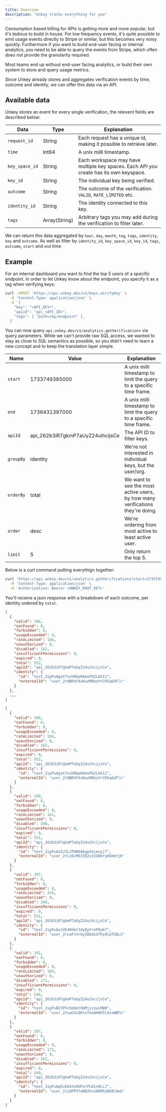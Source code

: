 ```yaml
---
title: Overview
description: "Unkey tracks everything for you"
---
```



Consumption based billing for APIs is getting more and more popular, but it's tedious to build in house. For low frequency events, it's quite possible to emit usage events directly to Stripe or similar, but this becomes very noisy quickly. Furthermore if you want to build end-user facing or internal analytics, you need to be able to query the events from Stripe, which often does not provide the granularity required.

Most teams end up without end-user facing analytics, or build their own system to store and query usage metrics.

Since Unkey already stores and aggregates verification events by time, outcome and identity, we can offer this data via an API.


## Available data

Unkey stores an event for every single verification, the relevent fields are described below:

| Data           | Type          | Explanation                                                                            |
|----------------|---------------|----------------------------------------------------------------------------------------|
| `request_id`   | String        | Each request has a unique id, making it possible to retrieve later.                    |
| `time`         | Int64         | A unix milli timestamp.                                                                |
| `key_space_id` | String        | Each workspace may have multiple key spaces. Each API you create has its own keyspace. |
| `key_id`       | String        | The individual key being verified.                                                     |
| `outcome`      | String        | The outcome of the verification. `VALID`, `RATE_LIMITED` etc.                          |
| `identity_id`  | String        | The identity connected to this key.                                                    |
| `tags`         | Array(String) | Arbitrary tags you may add during the verification to filter later.                    |

We can return this data aggregated by `hour`, `day`, `month`, `tag`, `tags`, `identity`, `key` and `outcome`.
As well as filter by `identity_id`, `key_space_id`, `key_id`, `tags`, `outcome`, `start` and `end` time.

## Example

For an internal dashboard you want to find the top 5 users of a specific endpoint. In order to let Unkey know about the endpoint, you specify it as a tag when verifying keys:

```bash Tagging a verification {6}
curl -XPOST 'https://api.unkey.dev/v1/keys.verifyKey' \
  -H 'Content-Type: application/json' \
  -d '{
    "key": "<API_KEY>",
    "apiId": "api_<API_ID>",
    "tags": [ "path=/my/endpoint" ],
  }'
```


You can now query `api.unkey.dev/v1/analytics.getVerifications` via query parameters.
While we can't provide raw SQL access, we wanted to stay as close to SQL semantics as possible, so you didn't need to learn a new concept and to keep the translation layer simple.

| Name           | Value                            | Explanation                                                                    |
|----------------|----------------------------------|--------------------------------------------------------------------------------|
| `start`        | 1733749385000                    | A unix milli timestamp to limit the query to a specific time frame.            |
| `end`          | 1736431397000                    | A unix milli timestamp to limit the query to a specific time frame.            |
| `apiId`        | api_262b3iR7gkmP7aUyZ24uihcijsCe | The API ID to filter keys.                                                     |
| `groupBy`      | identity                         | We're not interested in individual keys, but the user/org.                     |
| `orderBy`      | total                            | We want to see the most active users, by how many verifications they're doing. |
| `order`        | desc                             | We're ordering from most active to least active user.                          |
| `limit`        | 5                                | Only return the top 5.                                                        |

Below is a curl command putting everythign together:

```bash
curl 'https://api.unkey.dev/v1/analytics.getVerifications?start=1733749385000&end=1736431397000&apiId=api_262b3iR7gkmP7aUyZ24uihcijsCe&groupBy=identity&orderBy=total&order=desc&limit=5' \
  -H 'Content-Type: application/json' \
  -H 'Authorization: Bearer <UNKEY_ROOT_KEY>'
```

You'll receive a json response with a breakdown of each outcome, per identity ordered by `total`.

<CodeGroup>

```json First Row
[
  {
    "valid": 186,
    "notFound": 0,
    "forbidden": 0,
    "usageExceeded": 0,
    "rateLimited": 184,
    "unauthorized": 0,
    "disabled": 182,
    "insufficientPermissions": 0,
    "expired": 0,
    "total": 552,
    "apiId": "api_262b3iR7gkmP7aUyZ24uihcijsCe",
    "identity": {
      "id": "test_2ipPuAgat7xuVNGpK6AuPQ2Lbk11",
      "externalId": "user_2rNBR4YXxKwzM8bzVrCR5q6dFlc"
    }
  },
  ...
]
```

```json Full Response
[
  {
    "valid": 186,
    "notFound": 0,
    "forbidden": 0,
    "usageExceeded": 0,
    "rateLimited": 184,
    "unauthorized": 0,
    "disabled": 182,
    "insufficientPermissions": 0,
    "expired": 0,
    "total": 552,
    "apiId": "api_262b3iR7gkmP7aUyZ24uihcijsCe",
    "identity": {
      "id": "test_2ipPuAgat7xuVNGpK6AuPQ2Lbk11",
      "externalId": "user_2rNBR4YXxKwzM8bzVrCR5q6dFlc"
    }
  },
  {
    "valid": 190,
    "notFound": 0,
    "forbidden": 0,
    "usageExceeded": 0,
    "rateLimited": 161,
    "unauthorized": 0,
    "disabled": 200,
    "insufficientPermissions": 0,
    "expired": 0,
    "total": 551,
    "apiId": "api_262b3iR7gkmP7aUyZ24uihcijsCe",
    "identity": {
      "id": "test_2ipPuAiGJ3L3TUNKA6gp5eLeuyj7",
      "externalId": "user_2rLz6cM63ZQ2v3IU0mryKbHetjK"
    }
  },
  {
    "valid": 197,
    "notFound": 0,
    "forbidden": 0,
    "usageExceeded": 0,
    "rateLimited": 154,
    "unauthorized": 0,
    "disabled": 200,
    "insufficientPermissions": 0,
    "expired": 0,
    "total": 551,
    "apiId": "api_262b3iR7gkmP7aUyZ24uihcijsCe",
    "identity": {
      "id": "test_2ipPuAwJVE4Hdet3dyEpYreP8ob7",
      "externalId": "user_2rLwFchrbyIDb4LUfFp4CpTG0L3"
    }
  },
  {
    "valid": 191,
    "notFound": 0,
    "forbidden": 0,
    "usageExceeded": 0,
    "rateLimited": 184,
    "unauthorized": 0,
    "disabled": 171,
    "insufficientPermissions": 0,
    "expired": 0,
    "total": 546,
    "apiId": "api_262b3iR7gkmP7aUyZ24uihcijsCe",
    "identity": {
      "id": "test_2ipPuB23PVchmbkt9mMjjcpvLM8N",
      "externalId": "user_2rLwCGvQKtnfnemH8HTL4cxWBFo"
    }
  },
  {
    "valid": 207,
    "notFound": 0,
    "forbidden": 0,
    "usageExceeded": 0,
    "rateLimited": 171,
    "unauthorized": 0,
    "disabled": 162,
    "insufficientPermissions": 0,
    "expired": 0,
    "total": 540,
    "apiId": "api_262b3iR7gkmP7aUyZ24uihcijsCe",
    "identity": {
      "id": "test_2ipPuApEvEAXJo9UParPL6inHLLJ",
      "externalId": "user_2rLDPPVfeNB2hn1ARMh2808CdwG"
    }
  }
]

```
</CodeGroup>
